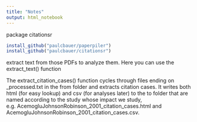 ```yaml
---
title: "Notes"
output: html_notebook
---
```


package citationsr


```r
install_github("paulcbauer/paperpiler")
install_github("paulcbauer/citationsr")
```

extract text from those PDFs to analyze them. Here you can use the 
extract_text() function


The extract_citation_cases() function cycles through files ending on _processed.txt in the from folder and extracts citation cases. It writes both html (for easy lookup) and csv (for analyses later) to the to folder that are named according to the study whose impact we study, e.g. AcemogluJohnsonRobinson_2001_citation_cases.html and AcemogluJohnsonRobinson_2001_citation_cases.csv.
